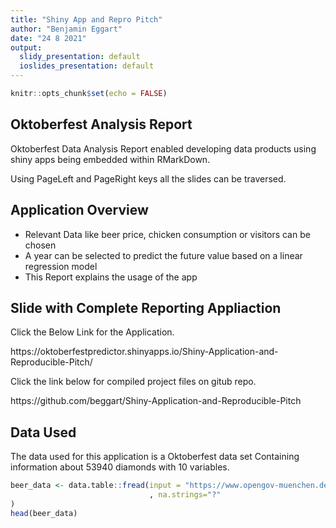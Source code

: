 ```yaml
---
title: "Shiny App and Repro Pitch"
author: "Benjamin Eggart"
date: "24 8 2021"
output:
  slidy_presentation: default
  ioslides_presentation: default
---
```


```r
knitr::opts_chunk$set(echo = FALSE)
```

## Oktoberfest Analysis Report

Oktoberfest Data Analysis Report enabled developing data products using shiny apps being embedded within RMarkDown.

Using PageLeft and PageRight keys all the slides can be traversed.

## Application Overview

- Relevant Data like beer price, chicken consumption or visitors can be chosen
- A year can be selected to predict the future value based on a linear regression model
- This Report explains the usage of the app


## Slide with Complete Reporting Appliaction

Click the Below Link for the Application.

https://oktoberfestpredictor.shinyapps.io/Shiny-Application-and-Reproducible-Pitch/

Click the link below for compiled project files on gitub repo.

https://github.com/beggart/Shiny-Application-and-Reproducible-Pitch

## Data Used
The data used for this application is a Oktoberfest data set Containing information about 53940 diamonds with 10 variables.

```r
beer_data <- data.table::fread(input = "https://www.opengov-muenchen.de/dataset/8d6c8251-7956-4f92-8c96-f79106aab828/resource/e0f664cf-6dd9-4743-bd2b-81a8b18bd1d2/download/oktoberfestgesamt19852019.csv"
                               , na.strings="?"
)
head(beer_data)
```

